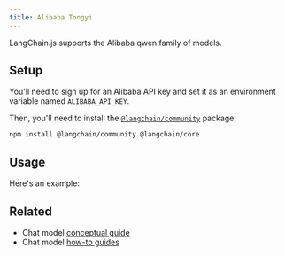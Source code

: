 ```yaml
---
title: Alibaba Tongyi
---
```


LangChain.js supports the Alibaba qwen family of models.

## Setup

You'll need to sign up for an Alibaba API key and set it as an environment variable named `ALIBABA_API_KEY`.

Then, you'll need to install the [`@langchain/community`](https://www.npmjs.com/package/@langchain/community) package:


<IntegrationInstallTooltip/>

```bash npm
npm install @langchain/community @langchain/core
```

## Usage

Here's an example:


<IntegrationAlitongyi />

## Related

- Chat model [conceptual guide](/oss/langchain/models)
- Chat model [how-to guides](/oss/langchain/models)
